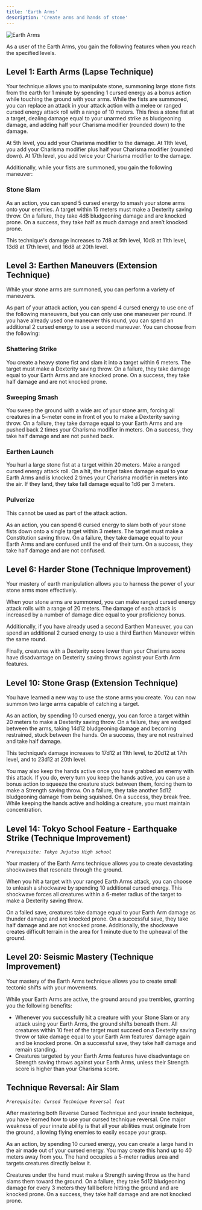```yaml
---
title: 'Earth Arms'
description: 'Create arms and hands of stone'
---
```


<img
  src="/images/cursed-techniques/earth-arms.png"
  alt="Earth Arms"
/>

As a user of the Earth Arms, you gain the following features when you reach the specified levels.

## Level 1: Earth Arms (Lapse Technique)
Your technique allows you to manipulate stone, summoning large stone fists from the earth for 1 minute by spending 1 cursed energy as a bonus action while touching the ground with your arms. While the fists are summoned, you can replace an attack in your attack action with a melee or ranged cursed energy attack roll with a range of 10 meters. This fires a stone fist at a target, dealing damage equal to your unarmed strike as bludgeoning damage, and adding half your Charisma modifier (rounded down) to the damage.

At 5th level, you add your Charisma modifier to the damage. At 11th level, you add your Charisma modifier plus half your Charisma modifier (rounded down). At 17th level, you add twice your Charisma modifier to the damage.

Additionally, while your fists are summoned, you gain the following maneuver:

### Stone Slam
As an action, you can spend 5 cursed energy to smash your stone arms onto your enemies. A target within 15 meters must make a Dexterity saving throw. On a failure, they take 4d8 bludgeoning damage and are knocked prone. On a success, they take half as much damage and aren’t knocked prone.

This technique's damage increases to 7d8 at 5th level, 10d8 at 11th level, 13d8 at 17th level, and 16d8 at 20th level.

## Level 3: Earthen Maneuvers (Extension Technique)
While your stone arms are summoned, you can perform a variety of maneuvers. 

As part of your attack action, you can spend 4 cursed energy to use one of the following maneuvers, but you can only use one maneuver per round. If you have already used one maneuver this round, you can spend an additional 2 cursed energy to use a second maneuver. You can choose from the following:

### Shattering Strike
You create a heavy stone fist and slam it into a target within 6 meters. The target must make a Dexterity saving throw. On a failure, they take damage equal to your Earth Arms and are knocked prone. On a success, they take half damage and are not knocked prone.

### Sweeping Smash
You sweep the ground with a wide arc of your stone arm, forcing all creatures in a 5-meter cone in front of you to make a Dexterity saving throw. On a failure, they take damage equal to your Earth Arms and are pushed back 2 times your Charisma modifier in meters. On a success, they take half damage and are not pushed back.

### Earthen Launch
You hurl a large stone fist at a target within 20 meters. Make a ranged cursed energy attack roll. On a hit, the target takes damage equal to your Earth Arms and is knocked 2 times your Charisma modifier in meters into the air. If they land, they take fall damage equal to 1d6 per 3 meters.

### Pulverize
This cannot be used as part of the attack action.

As an action, you can spend 6 cursed energy to slam both of your stone fists down onto a single target within 3 meters. The target must make a Constitution saving throw. On a failure, they take damage equal to your Earth Arms and are confused until the end of their turn. On a success, they take half damage and are not confused.

## Level 6: Harder Stone (Technique Improvement)
Your mastery of earth manipulation allows you to harness the power of your stone arms more effectively. 

When your stone arms are summoned, you can make ranged cursed energy attack rolls with a range of 20 meters. The damage of each attack is increased by a number of damage dice equal to your proficiency bonus.

Additionally, if you have already used a second Earthen Maneuver, you can spend an additional 2 cursed energy to use a third Earthen Maneuver within the same round.

Finally, creatures with a Dexterity score lower than your Charisma score have disadvantage on Dexterity saving throws against your Earth Arm features.

## Level 10: Stone Grasp (Extension Technique)
You have learned a new way to use the stone arms you create. You can now summon two large arms capable of catching a target. 

As an action, by spending 10 cursed energy, you can force a target within 20 meters to make a Dexterity saving throw. On a failure, they are wedged between the arms, taking 14d12 bludgeoning damage and becoming restrained, stuck between the hands. On a success, they are not restrained and take half damage.

This technique’s damage increases to 17d12 at 11th level, to 20d12 at 17th level, and to 23d12 at 20th level.

You may also keep the hands active once you have grabbed an enemy with this attack. If you do, every turn you keep the hands active, you can use a bonus action to squeeze the creature stuck between them, forcing them to make a Strength saving throw. On a failure, they take another 5d12 bludgeoning damage from being squished. On a success, they break free. While keeping the hands active and holding a creature, you must maintain concentration.

## Level 14: Tokyo School Feature - Earthquake Strike (Technique Improvement)
*`Prerequisite: Tokyo Jujutsu High school`*

Your mastery of the Earth Arms technique allows you to create devastating shockwaves that resonate through the ground. 

When you hit a target with your ranged Earth Arms attack, you can choose to unleash a shockwave by spending 10 additional cursed energy. This shockwave forces all creatures within a 6-meter radius of the target to make a Dexterity saving throw.

On a failed save, creatures take damage equal to your Earth Arm damage as thunder damage and are knocked prone. On a successful save, they take half damage and are not knocked prone. Additionally, the shockwave creates difficult terrain in the area for 1 minute due to the upheaval of the ground.

## Level 20: Seismic Mastery (Technique Improvement)
Your mastery of the Earth Arms technique allows you to create small tectonic shifts with your movements. 

While your Earth Arms are active, the ground around you trembles, granting you the following benefits:

- Whenever you successfully hit a creature with your Stone Slam or any attack using your Earth Arms, the ground shifts beneath them. All creatures within 10 feet of the target must succeed on a Dexterity saving throw or take damage equal to your Earth Arm features’ damage again and be knocked prone. On a successful save, they take half damage and remain standing.
- Creatures targeted by your Earth Arms features have disadvantage on Strength saving throws against your Earth Arms, unless their Strength score is higher than your Charisma score.

## Technique Reversal: Air Slam
*`Prerequisite: Cursed Technique Reversal feat`*

After mastering both Reverse Cursed Technique and your innate technique, you have learned how to use your cursed technique reversal. One major weakness of your innate ability is that all your abilities must originate from the ground, allowing flying enemies to easily escape your grasp. 

As an action, by spending 10 cursed energy, you can create a large hand in the air made out of your cursed energy. You may create this hand up to 40 meters away from you. The hand occupies a 5-meter radius area and targets creatures directly below it.

Creatures under the hand must make a Strength saving throw as the hand slams them toward the ground. On a failure, they take 5d12 bludgeoning damage for every 3 meters they fall before hitting the ground and are knocked prone. On a success, they take half damage and are not knocked prone.